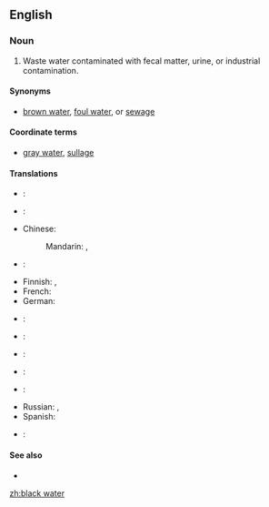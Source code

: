 ==English==

===Noun===
{{en-noun|sg=[[black]] [[water]]|-}}

# Waste water contaminated with fecal matter, urine, or industrial contamination.

====Synonyms====
* {{sense|contaminated waste water}} [[brown water]], [[foul water]], or [[sewage]]

====Coordinate terms====
* {{sense|contaminated waste water}} [[gray water]], [[sullage]]

====Translations====
{{trans-top|contaminated waste water}}
* {{trreq|ar}}:
* {{trreq|hy}}:
* Chinese:
*: Mandarin: {{t|zh|黑水|tr=hēishuǐ|sc=Hani}}, {{t|zh|污水|tr=wūshuǐ|sc=Hani}}
* {{trreq|nl}}:
* Finnish: {{t|fi|käymälävesi}}, {{t|fi|musta vesi}}
* French: {{t|fr|eaux noires}}
* German: {{t|de|Schwarzwasser}}
* {{trreq|hi}}:
{{trans-mid}}
* {{trreq|it}}:
* {{trreq|ja}}:
* {{trreq|ko}}:
* {{trreq|pt}}:
* Russian: {{t|ru|фекальный отход|m|tr=fekál’nyj otxód|sc=Cyrl}}, {{t|ru|чёрная вода|f|tr=čórnaja vodá|sc=Cyrl}}
* Spanish: {{t|es|agua negra|f}}
* {{trreq|vi}}:
{{trans-bottom}}

====See also====
* {{pedia|Blackwater}}

[[zh:black water]]